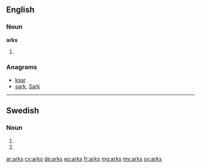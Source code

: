 ==English==

===Noun===
'''arks'''

# {{plural of|ark}}

===Anagrams===
* [[ksar#English|ksar]]
* [[sark#English|sark]], [[Sark#English|Sark]]

----

==Swedish==

===Noun===
{{head|sv|noun form}}

# {{sv-noun-form-indef-gen-pl|ark}}
# {{sv-noun-form-indef-gen|ark}}

[[ar:arks]]
[[cy:arks]]
[[de:arks]]
[[eo:arks]]
[[fr:arks]]
[[mg:arks]]
[[my:arks]]
[[sv:arks]]